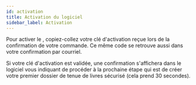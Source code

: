 ```yaml
---
id: activation
title: Activation du logiciel
sidebar_label: Activation
---
```



Pour activer le <NomLogiciel/>, copiez-collez votre clé d'activation
reçue lors de la confirmation de votre commande.
Ce même code se retrouve aussi dans votre confirmation par courriel.

<Image img={screenshot} />
<br/>
Si votre clé d'activation est validée, une confirmation s'affichera dans le logiciel vous indiquant
de procéder à la prochaine étape qui est de créer votre premier dossier de tenue de livres sécurisé
(cela prend 30 secondes).
